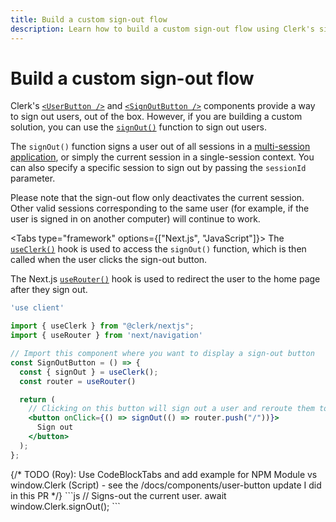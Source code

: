 ```yaml
---
title: Build a custom sign-out flow
description: Learn how to build a custom sign-out flow using Clerk's signOut() function.
---
```


# Build a custom sign-out flow

Clerk's [`<UserButton />`](/docs/components/user/user-button) and [`<SignOutButton />`](/docs/components/unstyled/sign-out-button) components provide a way to sign out users, out of the box. However, if you are building a custom solution, you can use the [`signOut()`](/docs/references/javascript/clerk/clerk#sign-out) function to sign out users. 

The `signOut()` function signs a user out of all sessions in a [multi-session application](/docs/custom-flows/multi-session-applications), or simply the current session in a single-session context. You can also specify a specific session to sign out by passing the `sessionId` parameter.

Please note that the sign-out flow only deactivates the current session. Other valid sessions corresponding to the same user (for example, if the user is signed in on another computer) will continue to work.

<Tabs type="framework" options={["Next.js", "JavaScript"]}>
<Tab>
The [`useClerk()`](/docs/references/react/use-clerk) hook is used to access the `signOut()` function, which is then called when the user clicks the sign-out button.

The Next.js [`useRouter()`](https://nextjs.org/docs/api-reference/next/router#userouter) hook is used to redirect the user to the home page after they sign out.
```jsx
'use client'

import { useClerk } from "@clerk/nextjs";
import { useRouter } from 'next/navigation'

// Import this component where you want to display a sign-out button
const SignOutButton = () => {
  const { signOut } = useClerk();
  const router = useRouter()

  return (
    // Clicking on this button will sign out a user and reroute them to the "/" (home) page.
    <button onClick={() => signOut(() => router.push("/"))}>
      Sign out
    </button>
  );
};
```
</Tab>

<Tab>
{/* TODO (Roy): Use CodeBlockTabs and add example for NPM Module vs window.Clerk (Script) - see the /docs/components/user-button update I did in this PR */}
```js
// Signs-out the current user.
await window.Clerk.signOut();
```
</Tab>
</Tabs>